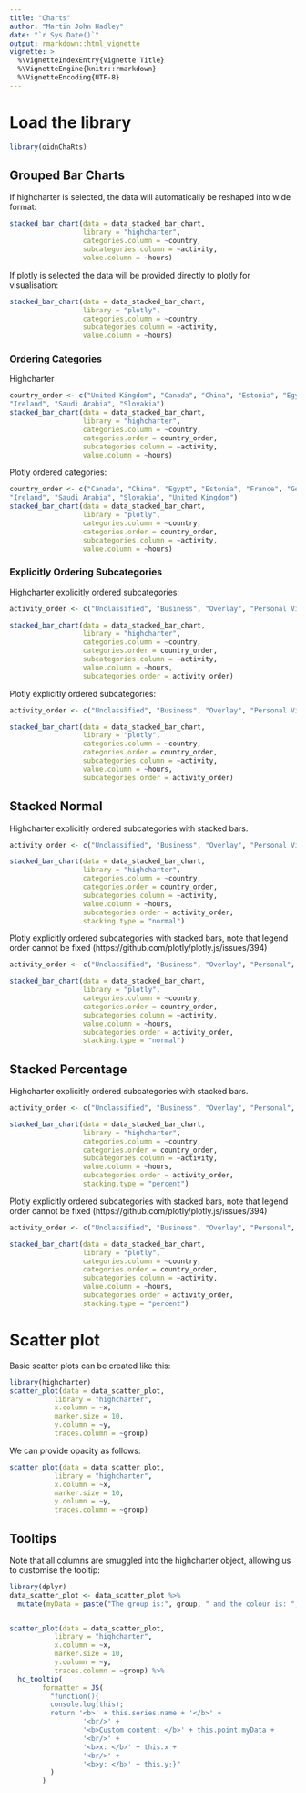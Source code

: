 ```yaml
---
title: "Charts"
author: "Martin John Hadley"
date: "`r Sys.Date()`"
output: rmarkdown::html_vignette
vignette: >
  %\VignetteIndexEntry{Vignette Title}
  %\VignetteEngine{knitr::rmarkdown}
  %\VignetteEncoding{UTF-8}
---
```


<!-- ANY PACKAGES USED HERE MUST BE LOADED IN THE DESCRIPTION FILE AS WELL !-->

# Load the library

```r
library(oidnChaRts)
```


## Grouped Bar Charts

If highcharter is selected, the data will automatically be reshaped into wide format:

```r
stacked_bar_chart(data = data_stacked_bar_chart,
                  library = "highcharter",
                  categories.column = ~country,
                  subcategories.column = ~activity,
                  value.column = ~hours)
```

If plotly is selected the data will be provided directly to plotly for visualisation:

```r
stacked_bar_chart(data = data_stacked_bar_chart,
                  library = "plotly",
                  categories.column = ~country,
                  subcategories.column = ~activity,
                  value.column = ~hours)
```

### Ordering Categories

Highcharter

```r
country_order <- c("United Kingdom", "Canada", "China", "Estonia", "Egypt", "France", "Germany", 
"Ireland", "Saudi Arabia", "Slovakia")
stacked_bar_chart(data = data_stacked_bar_chart,
                  library = "highcharter",
                  categories.column = ~country,
                  categories.order = country_order,
                  subcategories.column = ~activity,
                  value.column = ~hours)
```

Plotly ordered categories:

```r
country_order <- c("Canada", "China", "Egypt", "Estonia", "France", "Germany", 
"Ireland", "Saudi Arabia", "Slovakia", "United Kingdom")
stacked_bar_chart(data = data_stacked_bar_chart,
                  library = "plotly",
                  categories.column = ~country,
                  categories.order = country_order,
                  subcategories.column = ~activity,
                  value.column = ~hours)
```

### Explicitly Ordering Subcategories

Highcharter explicitly ordered subcategories:

```r
activity_order <- c("Unclassified", "Business", "Overlay", "Personal Visit", "Teleconference")

stacked_bar_chart(data = data_stacked_bar_chart,
                  library = "highcharter",
                  categories.column = ~country,
                  categories.order = country_order,
                  subcategories.column = ~activity,
                  value.column = ~hours,
                  subcategories.order = activity_order)
```

Plotly explicitly ordered subcategories:

```r
activity_order <- c("Unclassified", "Business", "Overlay", "Personal Visit", "Teleconference")

stacked_bar_chart(data = data_stacked_bar_chart,
                  library = "plotly",
                  categories.column = ~country,
                  categories.order = country_order,
                  subcategories.column = ~activity,
                  value.column = ~hours,
                  subcategories.order = activity_order)
```

## Stacked Normal

Highcharter explicitly ordered subcategories with stacked bars.

```r
activity_order <- c("Unclassified", "Business", "Overlay", "Personal Visit", "Teleconference")

stacked_bar_chart(data = data_stacked_bar_chart,
                  library = "highcharter",
                  categories.column = ~country,
                  categories.order = country_order,
                  subcategories.column = ~activity,
                  value.column = ~hours,
                  subcategories.order = activity_order,
                  stacking.type = "normal")
```

Plotly explicitly ordered subcategories with stacked bars, note that legend order cannot be fixed (https://github.com/plotly/plotly.js/issues/394)

```r
activity_order <- c("Unclassified", "Business", "Overlay", "Personal", "Teleconference")

stacked_bar_chart(data = data_stacked_bar_chart,
                  library = "plotly",
                  categories.column = ~country,
                  categories.order = country_order,
                  subcategories.column = ~activity,
                  value.column = ~hours,
                  subcategories.order = activity_order,
                  stacking.type = "normal")
```



## Stacked Percentage

Highcharter explicitly ordered subcategories with stacked bars.

```r
activity_order <- c("Unclassified", "Business", "Overlay", "Personal", "Teleconference")

stacked_bar_chart(data = data_stacked_bar_chart,
                  library = "highcharter",
                  categories.column = ~country,
                  categories.order = country_order,
                  subcategories.column = ~activity,
                  value.column = ~hours,
                  subcategories.order = activity_order,
                  stacking.type = "percent")
```

Plotly explicitly ordered subcategories with stacked bars, note that legend order cannot be fixed (https://github.com/plotly/plotly.js/issues/394)

```r
activity_order <- c("Unclassified", "Business", "Overlay", "Personal", "Teleconference")

stacked_bar_chart(data = data_stacked_bar_chart,
                  library = "plotly",
                  categories.column = ~country,
                  categories.order = country_order,
                  subcategories.column = ~activity,
                  value.column = ~hours,
                  subcategories.order = activity_order,
                  stacking.type = "percent")
```

# Scatter plot

Basic scatter plots can be created like this:

```r
library(highcharter)
scatter_plot(data = data_scatter_plot,
           library = "highcharter",
           x.column = ~x,
           marker.size = 10,
           y.column = ~y,
           traces.column = ~group)
```

We can provide opacity as follows:

```r
scatter_plot(data = data_scatter_plot,
           library = "highcharter",
           x.column = ~x,
           marker.size = 10,
           y.column = ~y,
           traces.column = ~group)
```


## Tooltips

Note that all columns are smuggled into the highcharter object, allowing us to customise the tooltip:

```r
library(dplyr)
data_scatter_plot <- data_scatter_plot %>%
  mutate(myData = paste("The group is:", group, " and the colour is: ", color))


scatter_plot(data = data_scatter_plot,
           library = "highcharter",
           x.column = ~x,
           marker.size = 10,
           y.column = ~y,
           traces.column = ~group) %>%
  hc_tooltip(
        formatter = JS(
          "function(){
          console.log(this);
          return '<b>' + this.series.name + '</b>' + 
                  '<br/>' +
                  '<b>Custom content: </b>' + this.point.myData +
                  '<br/>' +
                  '<b>x: </b>' + this.x +
                  '<br/>' +
                  '<b>y: </b>' + this.y;}"
          )
        ) 
```





